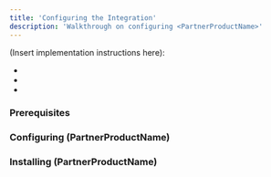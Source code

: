```yaml
---
title: 'Configuring the Integration'
description: 'Walkthrough on configuring <PartnerProductName>'
---
```


(Insert implementation instructions here):

- 
- 
- 

### Prerequisites

### Configuring (PartnerProductName)

### Installing (PartnerProductName)

